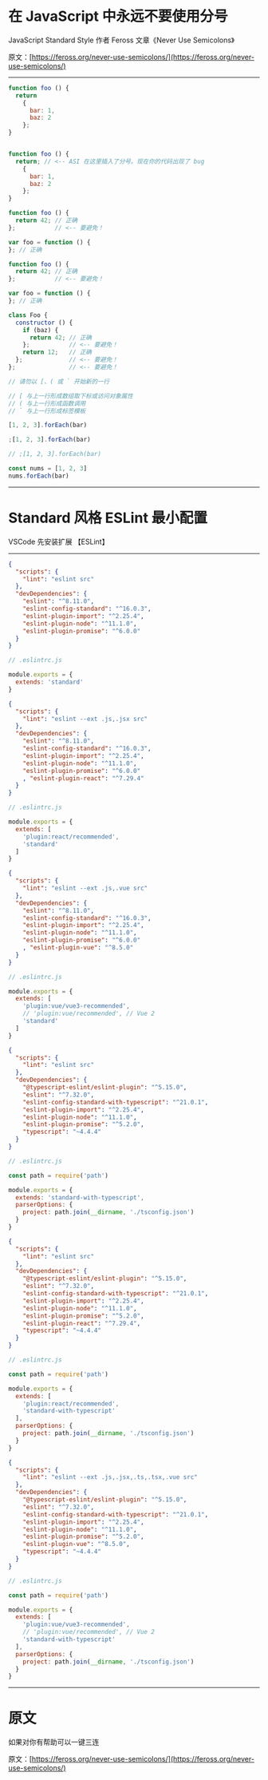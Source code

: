 

# 在 JavaScript 中永远不要使用分号

<Logo />

JavaScript Standard Style 作者 Feross 文章《Never Use Semicolons》

原文：[https://feross.org/never-use-semicolons/](https://feross.org/never-use-semicolons/)

---

<CodeSurfer>

```js subtitle="来看个例子"
function foo () {
  return
    {
      bar: 1,
      baz: 2
    };
}
```

```diff 6[6] subtitle="虽然你记得在最后添加分号"
```

```js 2[9:43] subtitle="虽然你记得在最后添加分号，但这无关紧要。自动分号补全 (ASI) 会把你的代码改成这样"
function foo () {
  return; // <-- ASI 在这里插入了分号。现在你的代码出现了 bug
    {
      bar: 1,
      baz: 2
    };
}
```

```js 2:3,6 subtitle="总是使用分号并不简单。实际上在许多极端情况下，你仍然不应该使用分号"
function foo () {
  return 42; // 正确
};           // <-- 要避免！

var foo = function () {
}; // 正确
```

```js subtitle="「总是使用分号」比「永远不使用分号」要记住更多的「边缘情况」"
function foo () {
  return 42; // 正确
};           // <-- 要避免！

var foo = function () {
}; // 正确

class Foo {
  constructor () {
    if (baz) {
      return 42; // 正确
    };           // <-- 要避免！
    return 12;   // 正确
  };             // <-- 要避免！
};               // <-- 要避免！
```

```js subtitle="如果你「永远不使用分号」，那么只需要记住一条规则"
// 请勿以 [、( 或 ` 开始新的一行

// [ 与上一行形成数组取下标或访问对象属性
// ( 与上一行形成函数调用
// ` 与上一行形成标签模板

[1, 2, 3].forEach(bar)
```

```js subtitle="在这些情况下，你只需在前面加上 ;"
;[1, 2, 3].forEach(bar)
```

```js subtitle="但这样写更简单明了（up：emm 怎么看也是前面加个分号更简洁，分开写可读性强一点）"
// ;[1, 2, 3].forEach(bar)

const nums = [1, 2, 3]
nums.forEach(bar)
```

</CodeSurfer>

---

# Standard 风格 ESLint 最小配置

VSCode 先安装扩展 【ESLint】

---

<CodeSurferColumns>

<Step subtitle="Vanilla JavaScript">

```json
{
  "scripts": {
    "lint": "eslint src"
  },
  "devDependencies": {
    "eslint": "^8.11.0",
    "eslint-config-standard": "^16.0.3",
    "eslint-plugin-import": "^2.25.4",
    "eslint-plugin-node": "^11.1.0",
    "eslint-plugin-promise": "^6.0.0"
  }
}
```

```js
// .eslintrc.js

module.exports = {
  extends: 'standard'
}
```

</Step>

<Step subtitle="React JavaScript">

```json
{
  "scripts": {
    "lint": "eslint --ext .js,.jsx src"
  },
  "devDependencies": {
    "eslint": "^8.11.0",
    "eslint-config-standard": "^16.0.3",
    "eslint-plugin-import": "^2.25.4",
    "eslint-plugin-node": "^11.1.0",
    "eslint-plugin-promise": "^6.0.0"
    , "eslint-plugin-react": "^7.29.4"
  }
}
```

```js
// .eslintrc.js

module.exports = {
  extends: [
    'plugin:react/recommended',
    'standard'
  ]
}
```

</Step>

<Step subtitle="Vue JavaScript">

```json
{
  "scripts": {
    "lint": "eslint --ext .js,.vue src"
  },
  "devDependencies": {
    "eslint": "^8.11.0",
    "eslint-config-standard": "^16.0.3",
    "eslint-plugin-import": "^2.25.4",
    "eslint-plugin-node": "^11.1.0",
    "eslint-plugin-promise": "^6.0.0"
    , "eslint-plugin-vue": "^8.5.0"
  }
}
```

```js
// .eslintrc.js

module.exports = {
  extends: [
    'plugin:vue/vue3-recommended',
    // 'plugin:vue/recommended', // Vue 2
    'standard'
  ]
}
```

</Step>

<Step subtitle="Vanilla TypeScript">

```json
{
  "scripts": {
    "lint": "eslint src"
  },
  "devDependencies": {
    "@typescript-eslint/eslint-plugin": "^5.15.0",
    "eslint": "^7.32.0",
    "eslint-config-standard-with-typescript": "^21.0.1",
    "eslint-plugin-import": "^2.25.4",
    "eslint-plugin-node": "^11.1.0",
    "eslint-plugin-promise": "^5.2.0",
    "typescript": "~4.4.4"
  }
}
```

```js
// .eslintrc.js

const path = require('path')

module.exports = {
  extends: 'standard-with-typescript',
  parserOptions: {
    project: path.join(__dirname, './tsconfig.json')
  }
}
```

</Step>

<Step subtitle="React TypeScript">

```json
{
  "scripts": {
    "lint": "eslint src"
  },
  "devDependencies": {
    "@typescript-eslint/eslint-plugin": "^5.15.0",
    "eslint": "^7.32.0",
    "eslint-config-standard-with-typescript": "^21.0.1",
    "eslint-plugin-import": "^2.25.4",
    "eslint-plugin-node": "^11.1.0",
    "eslint-plugin-promise": "^5.2.0",
    "eslint-plugin-react": "^7.29.4",
    "typescript": "~4.4.4"
  }
}
```

```js
// .eslintrc.js

const path = require('path')

module.exports = {
  extends: [
    'plugin:react/recommended',
    'standard-with-typescript'
  ],
  parserOptions: {
    project: path.join(__dirname, './tsconfig.json')
  }
}
```

</Step>

<Step subtitle="Vue TypeScript">

```json
{
  "scripts": {
    "lint": "eslint --ext .js,.jsx,.ts,.tsx,.vue src"
  },
  "devDependencies": {
    "@typescript-eslint/eslint-plugin": "^5.15.0",
    "eslint": "^7.32.0",
    "eslint-config-standard-with-typescript": "^21.0.1",
    "eslint-plugin-import": "^2.25.4",
    "eslint-plugin-node": "^11.1.0",
    "eslint-plugin-promise": "^5.2.0",
    "eslint-plugin-vue": "^8.5.0",
    "typescript": "~4.4.4"
  }
}
```

```js
// .eslintrc.js

const path = require('path')

module.exports = {
  extends: [
    'plugin:vue/vue3-recommended',
    // 'plugin:vue/recommended', // Vue 2
    'standard-with-typescript'
  ],
  parserOptions: {
    project: path.join(__dirname, './tsconfig.json')
  }
}
```

</Step>

</CodeSurferColumns>

---

# 原文

如果对你有帮助可以一键三连

原文：[https://feross.org/never-use-semicolons/](https://feross.org/never-use-semicolons/)

